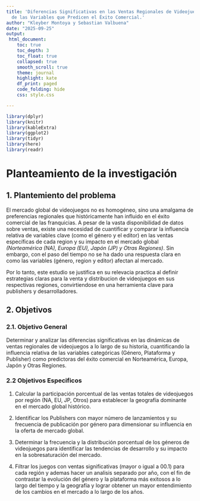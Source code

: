 ```yaml
---
title: 'Diferencias Significativas en las Ventas Regionales de Videojuegos: Un Análisis
  de las Variables que Predicen el Éxito Comercial.'
author: "Kleyber Montoya y Sebastian Valbuena"
date: "2025-09-25"
output:
 html_document:
    toc: true
    toc_depth: 3
    toc_float: true
    collapsed: true
    smooth_scroll: true
    theme: journal
    highlight: kate
    df_print: paged
    code_folding: hide
    css: style.css

---
```


```r

library(dplyr)
library(knitr)
library(kableExtra)
library(ggplot2)
library(tidyr)
library(here)   
library(readr)  

```

# **Planteamiento de la investigación**

## **1. Plantemiento del problema**

El mercado global de videojuegos no es homogéneo, sino una amalgama de preferencias regionales que históricamente han influido en el éxito comercial de las franquicias. A pesar de la vasta disponibilidad de datos sobre ventas, existe una necesidad de cuantificar y comparar la influencia relativa de variables clave (como el género y el editor) en las ventas específicas de cada region y su impacto en el mercado global _(Norteamérica (NA), Europa (EU), Japón (JP) y Otras Regiones)_. Sin embargo, con el paso del tiempo no se ha dado una respuesta clara en como las variables (género, region y editor) afectan al mercado.

Por lo tanto, este estudio se justifica en su relevacia practica al definir estrategias claras para la venta y distribucion de videojuegos en sus respectivas regiones, convirtiendose en una herramienta clave para publishers y desarrolladores.

## **2. Objetivos**

### **2.1. Objetivo General**

Determinar y analizar las diferencias significativas en las dinámicas de ventas regionales de videojuegos a lo largo de su historia, cuantificando la influencia relativa de las variables categóricas (Género, Plataforma y Publisher) como predictoras del éxito comercial en Norteamérica, Europa, Japón y Otras Regiones.

### **2.2 Objetivos Especificos**
1. Calcular la participación porcentual de las ventas totales de videojuegos por región (NA, EU, JP, Otros) para establecer la geografía dominante en el mercado global histórico.

2. Identificar los Publishers con mayor número de lanzamientos y su frecuencia de publicación por género para dimensionar su influencia en la oferta de mercado global.

3. Determinar la frecuencia y la distribución porcentual de los géneros de videojuegos para identificar las tendencias de desarrollo y su impacto en la sobresaturación del mercado.

4. Filtrar los juegos con ventas significativas (mayor o igual a 00.1) para cada región y ademas hacer un analisis separado por año, con el fin de contrastar la evolución del género y la plataforma más exitosos a lo largo del tiempo y la geografía y lograr obtener un mayor entendimiento de los cambios en el mercado a lo largo de los años.